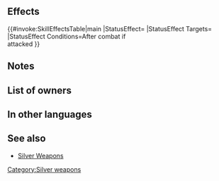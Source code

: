 {{Weapon Infobox
|tagid=SID_銀の暗器
|weaponType=Dagger
|weaponName={{PAGENAME}}
|might=7
|range=2
|effect=After combat, if unit attacked, inflicts Def/Res-5 on foe through its next action.
|cost=200
|exclusive=0
|statModifiers=0,7,0,0,0
|next=Silver Dagger+
|promotionRarity=5
|promotionTier=1
|required=Steel Dagger
|properties=random_all
}}
==Effects==
{{#invoke:SkillEffectsTable|main
|StatusEffect={{SkillEffectText|Penalties|Def/Res|5}}
|StatusEffect Targets={{SkillTargetText|Target Foe}}
|StatusEffect Conditions=After combat if<br>{{SkillTargetText|Unit}} attacked
}}

==Notes==
{{IfUnitAttacked}}
{{Penalties}}
==List of owners==
{{Skill Hero List}}
{{NoInheritHeroes}}
==In other languages==
{{OtherLanguages
|japanese=銀の暗器
|german=Silberdolch
|spanishEU=Daga plata
|spanishLA=Daga plata
|french=Dague argent
|italian=Pugnale argento
|chineseTW=銀暗器
|portuguese=Adaga de prata
}}
==See also==
* [[Silver Weapons]]
{{Weapons Navbox}}
[[Category:Silver weapons]]